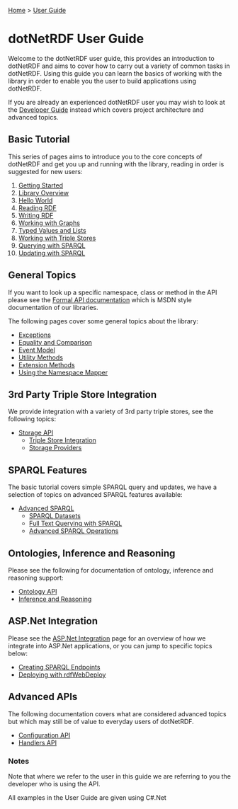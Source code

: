 [[Home]] > [[User Guide]]

= dotNetRDF User Guide =

Welcome to the dotNetRDF user guide, this provides an introduction to dotNetRDF and aims to cover how to carry out a variety of common tasks in dotNetRDF.  Using this guide you can learn the basics of working with the library in order to enable you the user to build applications using dotNetRDF.

If you are already an experienced dotNetRDF user you may wish to look at the [[Developer Guide]] instead which covers project architecture and advanced topics.

== Basic Tutorial ==

This series of pages aims to introduce you to the core concepts of dotNetRDF and get you up and running with the library, reading in order is suggested for new users:

# [[UserGuide/Getting Started|Getting Started]]
# [[UserGuide/Library Overview|Library Overview]]
# [[UserGuide/Hello World|Hello World]]
# [[UserGuide/Reading RDF|Reading RDF]]
# [[UserGuide/Writing RDF|Writing RDF]]
# [[UserGuide/Working with Graphs|Working with Graphs]]
# [[UserGuide/Typed Values and Lists|Typed Values and Lists]]
# [[UserGuide/Working with Triple Stores|Working with Triple Stores]]
# [[UserGuide/Querying with SPARQL|Querying with SPARQL]]
# [[UserGuide/Updating with SPARQL|Updating with SPARQL]]

== General Topics == 

If you want to look up a specific namespace, class or method in the API please see the [[http://www.dotnetrdf.org/api/|Formal API documentation]] which is MSDN style documentation of our libraries.

The following pages cover some general topics about the library:

* [[UserGuide/Exceptions|Exceptions]]
* [[UserGuide/Equality and Comparison|Equality and Comparison]]
* [[UserGuide/Event Model|Event Model]]
* [[UserGuide/Utility Methods|Utility Methods]]
* [[UserGuide/Extension Methods|Extension Methods]]
* [[UserGuide/Using the Namespace Mapper|Using the Namespace Mapper]]

== 3rd Party Triple Store Integration ==

We provide integration with a variety of 3rd party triple stores, see the following topics:

* [[UserGuide/Storage API|Storage API]]
** [[UserGuide/Triple Store Integration|Triple Store Integration]]
** [[UserGUide/Storage/Providers|Storage Providers]]

== SPARQL Features ==

The basic tutorial covers simple SPARQL query and updates, we have a selection of topics on advanced SPARQL features available:

* [[UserGuide/Advanced SPARQL|Advanced SPARQL]]
** [[UserGuide/SPARQL Datasets|SPARQL Datasets]]
** [[UserGuide/Full Text Querying with SPARQL|Full Text Querying with SPARQL]]
** [[UserGuide/Advanced SPARQL Operations|Advanced SPARQL Operations]]

== Ontologies, Inference and Reasoning ==

Please see the following for documentation of ontology, inference and reasoning support:

* [[UserGuide/Ontology API|Ontology API]]
* [[UserGuide/Inference and Reasoning|Inference and Reasoning]]

== ASP.Net Integration ==

Please see the [[UserGuide/ASP.Net Integration|ASP.Net Integration]] page for an overview of how we integrate into ASP.Net applications, or you can jump to specific topics below:

* [[UserGuide/Creating SPARQL Endpoints|Creating SPARQL Endpoints]]
* [[UserGuide/Deploying with rdfWebDeploy|Deploying with rdfWebDeploy]]

== Advanced APIs ==

The following documentation covers what are considered advanced topics but which may still be of value to everyday users of dotNetRDF.

* [[UserGuide/Configuration API|Configuration API]]
* [[UserGuide/Handlers API|Handlers API]]

=== Notes ===

Note that where we refer to the user in this guide we are referring to you the developer who is using the API.

All examples in the User Guide are given using C#.Net
